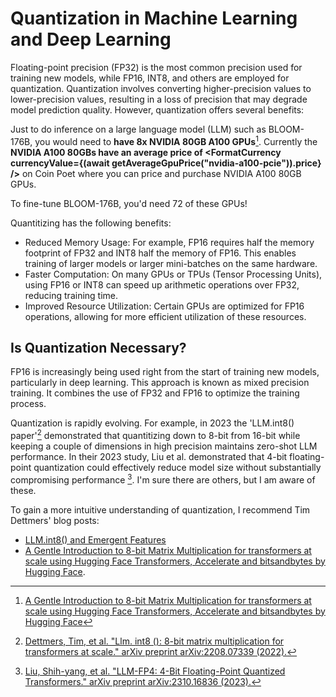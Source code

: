 
# Quantization in Machine Learning and Deep Learning

Floating-point precision (FP32) is the most common precision used for training new models, while FP16, INT8, and others are employed for quantization. Quantization involves converting higher-precision values to lower-precision values, resulting in a loss of precision that may degrade model prediction quality. However, quantization offers several benefits:

Just to do inference on a large language model (LLM) such as BLOOM-176B, you would need to **have 8x NVIDIA 80GB A100 GPUs**[^3]. Currently the **NVIDIA A100 80GBs have an average price of <FormatCurrency currencyValue={(await getAverageGpuPrice("nvidia-a100-pcie")).price} />** on Coin Poet where you can <Link href="/ml/shop/gpu/nvidia-a100-pcie">price and purchase NVIDIA A100 80GB GPUs</Link>.

To fine-tune BLOOM-176B, you'd need 72 of these GPUs!

Quantitizing has the following benefits:

- Reduced Memory Usage: For example, FP16 requires half the memory footprint of FP32 and INT8 half the memory of FP16. This enables training of larger models or larger mini-batches on the same hardware.
- Faster Computation: On many GPUs or TPUs (Tensor Processing Units), using FP16 or INT8 can speed up arithmetic operations over FP32, reducing training time.
- Improved Resource Utilization: Certain GPUs are optimized for FP16 operations, allowing for more efficient utilization of these resources.

## Is Quantization Necessary?

FP16 is increasingly being used right from the start of training new models, particularly in deep learning. This approach is known as mixed precision training. It combines the use of FP32 and FP16 to optimize the training process.

Quantization is rapidly evolving. For example, in 2023 the 'LLM.int8() paper'[^1] demonstrated that quantitizing down to 8-bit from 16-bit while keeping a couple of dimensions in high precision maintains zero-shot LLM performance.
In their 2023 study, Liu et al. demonstrated that 4-bit floating-point quantization could effectively reduce model size without substantially compromising performance [^2]. I'm sure there are others, but I am aware of these.

To gain a more intuitive understanding of quantization, I recommend Tim Dettmers' blog posts:

- [LLM.int8() and Emergent Features](https://timdettmers.com/2022/08/17/llm-int8-and-emergent-features/)
- [A Gentle Introduction to 8-bit Matrix Multiplication for transformers at scale using Hugging Face Transformers, Accelerate and bitsandbytes by Hugging Face](https://huggingface.co/blog/hf-bitsandbytes-integration).

[^1]: [Dettmers, Tim, et al. "Llm. int8 (): 8-bit matrix multiplication for transformers at scale." arXiv preprint arXiv:2208.07339 (2022).](https://arxiv.org/abs/2310.16836)
[^2]: [Liu, Shih-yang, et al. "LLM-FP4: 4-Bit Floating-Point Quantized Transformers." arXiv preprint arXiv:2310.16836 (2023).](https://arxiv.org/abs/2310.16836)
[^3]: [A Gentle Introduction to 8-bit Matrix Multiplication for transformers at scale using Hugging Face Transformers, Accelerate and bitsandbytes by Hugging Face](https://huggingface.co/blog/hf-bitsandbytes-integration)
